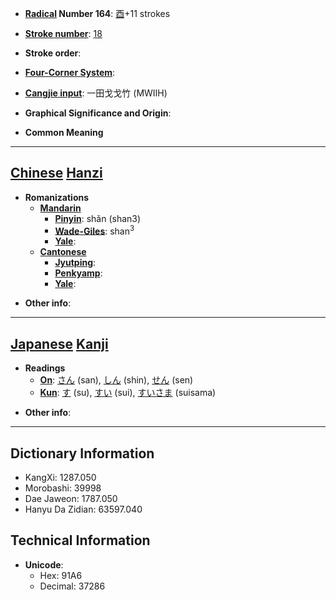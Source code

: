 * '''[[Wiktionary:Chinese radical index| Radical]] Number 164''': [[Wiktionary:Chinese radical index 酉|酉]]+11 strokes

* '''[[Wiktionary:Chinese total strokes index|Stroke number]]''': [[Wiktionary:Chinese total strokes index 18|18]]

* '''Stroke order''': 

* '''[[Wiktionary:Chinese four corner index|Four-Corner System]]''': 

* '''[[Wiktionary:Chinese Cangjie index|Cangjie input]]''': 一田戈戈竹 (MWIIH)

* '''Graphical Significance and Origin''': 

* '''Common Meaning'''

----

== [[Chinese]] [[Hanzi]] ==

* '''Romanizations'''
** '''[[Mandarin]]'''
*** '''[[Pinyin]]''': shǎn (shan3)
*** '''[[Wade-Giles]]''': shan<sup>3</sup>
*** '''[[Yale]]''': 
** '''[[Cantonese]]'''
*** '''[[Jyutping]]''':
*** '''[[Penkyamp]]''': 
*** '''[[Yale]]''': 

* '''Other info''': 

----

== [[Japanese]] [[Kanji]] ==

* '''Readings'''
** '''[[On]]''': [[さん]] (san), [[しん]] (shin), [[せん]] (sen)
** '''[[Kun]]''': [[す]] (su), [[すい]] (sui), [[すいさま]] (suisama)

* '''Other info''':  

----

== Dictionary Information ==

* KangXi: 1287.050
* Morobashi: 39998
* Dae Jaweon: 1787.050
* Hanyu Da Zidian: 63597.040

== Technical Information ==

* '''Unicode''':
** Hex: 91A6
** Decimal: 37286